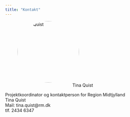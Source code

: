 ```yaml
---
title: "Kontakt"
---
```


```{=html}
<style>
.profile-picture {
  display: inline-block;
  border-radius: 50%;
  object-fit: cover;
  width: 200px;
  height: 200px;
}

figcaption {
  text-align: center;
}
</style>
```

::: {layout-ncol="2"}
![Tina Quist](/images/tina.jpg){.profile-picture}

Projektkoordinator og kontaktperson for Region Midtjylland\
Tina Quist\
Mail: tina.quist\@rm.dk\
tlf. 2434 6347
:::
